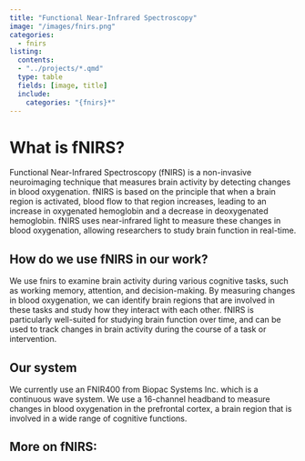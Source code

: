 ```yaml
---
title: "Functional Near-Infrared Spectroscopy"
image: "/images/fnirs.png"
categories:
  - fnirs
listing:
  contents:
  - "../projects/*.qmd"
  type: table
  fields: [image, title]
  include:
    categories: "{fnirs}*"
---
```


# What is fNIRS?

Functional Near-Infrared Spectroscopy (fNIRS) is a non-invasive neuroimaging technique that measures brain activity by detecting changes in blood oxygenation. fNIRS is based on the principle that when a brain region is activated, blood flow to that region increases, leading to an increase in oxygenated hemoglobin and a decrease in deoxygenated hemoglobin. fNIRS uses near-infrared light to measure these changes in blood oxygenation, allowing researchers to study brain function in real-time.

## How do we use fNIRS in our work?

We use fnirs to examine brain activity during various cognitive tasks, such as working memory, attention, and decision-making. By measuring changes in blood oxygenation, we can identify brain regions that are involved in these tasks and study how they interact with each other. fNIRS is particularly well-suited for studying brain function over time, and can be used to track changes in brain activity during the course of a task or intervention.

## Our system

We currently use an FNIR400 from Biopac Systems Inc. which is a continuous wave system. We use a 16-channel headband to measure changes in blood oxygenation in the prefrontal cortex, a brain region that is involved in a wide range of cognitive functions.

## More on fNIRS:
